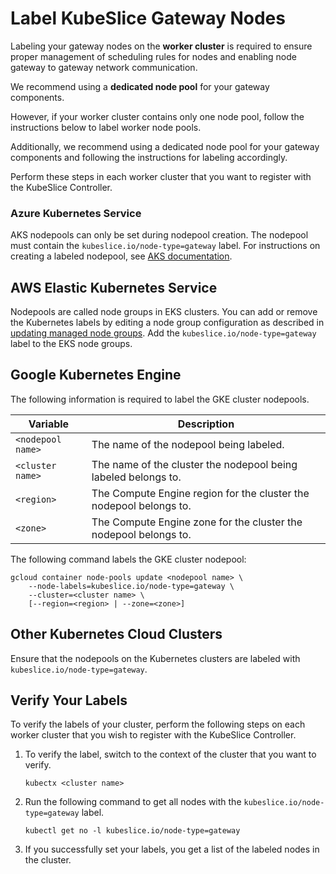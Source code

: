 # Label KubeSlice Gateway Nodes
Labeling your gateway nodes on the **worker cluster** is required to ensure proper management 
of scheduling rules for nodes and enabling node gateway to gateway network communication. 

We recommend using a **dedicated node pool** for your gateway components.

However, if your worker cluster contains only one node pool, follow the instructions below to 
label worker node pools.

Additionally, we recommend using a dedicated node pool for your gateway components and 
following the instructions for labeling accordingly.

Perform these steps in each worker cluster that you want to register with 
the KubeSlice Controller.

### Azure Kubernetes Service
AKS nodepools can only be set during nodepool creation. The nodepool
must contain the `kubeslice.io/node-type=gateway` label. For instructions on creating
a labeled nodepool, see [AKS documentation](https://docs.microsoft.com/en-us/azure/aks/use-multiple-node-pools#setting-nodepool-labels).

## AWS Elastic Kubernetes Service 
Nodepools are called node groups in EKS clusters. You can add or remove the Kubernetes 
labels by editing a node group configuration as described in 
[updating managed node groups](https://docs.aws.amazon.com/eks/latest/userguide/update-managed-node-group.html). 
Add the `kubeslice.io/node-type=gateway` label to the EKS node groups.

## Google Kubernetes Engine
The following information is required to label the GKE cluster nodepools.

|**Variable** |       **Description** |
|-----|----|
|`<nodepool name>`|   The name of the nodepool being labeled.|
|`<cluster name>`  |  The name of the cluster the nodepool being labeled belongs to.|
|  `<region>`      |    The Compute Engine region for the cluster the nodepool belongs to.|
|  `<zone>`         |   The Compute Engine zone for the cluster the nodepool belongs to.|
 
The following command labels the GKE cluster nodepool: 

``` 
gcloud container node-pools update <nodepool name> \
    --node-labels=kubeslice.io/node-type=gateway \
    --cluster=<cluster name> \
    [--region=<region> | --zone=<zone>]
```
## Other Kubernetes Cloud Clusters 
Ensure that the nodepools on the Kubernetes clusters are labeled with `kubeslice.io/node-type=gateway`. 

## Verify Your Labels
To verify the labels of your cluster, perform the following steps on each worker cluster that you wish to register with the KubeSlice Controller.

1.  To verify the label, switch to the context of the cluster that you want to verify.
    
    ``` 
    kubectx <cluster name>
    ```
    
2.  Run the following command to get all nodes with the `kubeslice.io/node-type=gateway` label.

    ```
    kubectl get no -l kubeslice.io/node-type=gateway
    ```
    
3.  If you successfully set your labels, you  get a list of the labeled nodes in the cluster. 
<!--  Is this necessary right here?  Does the gateway REQUIRE an EXTERNAL IP?
Run the following command to verify if each gateway node has an external IP address configured:

    ```
    kubectl get no -o wide
    ```
-->